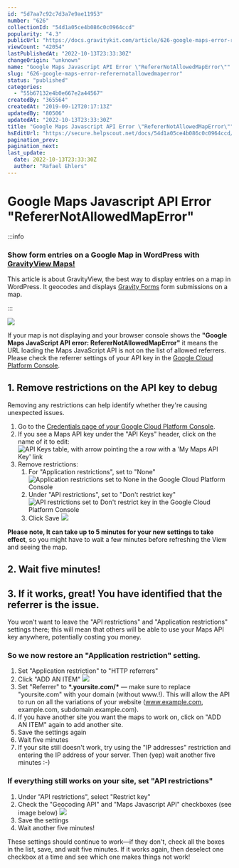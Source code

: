 ```yaml
---
id: "5d7aa7c92c7d3a7e9ae11953"
number: "626"
collectionId: "54d1a05ce4b086c0c0964ccd"
popularity: "4.3"
publicUrl: "https://docs.gravitykit.com/article/626-google-maps-error-referernotallowedmaperror"
viewCount: "42054"
lastPublishedAt: "2022-10-13T23:33:30Z"
changeOrigin: "unknown"
name: "Google Maps Javascript API Error \"RefererNotAllowedMapError\""
slug: "626-google-maps-error-referernotallowedmaperror"
status: "published"
categories: 
  - "55b67132e4b0e667e2a44567"
createdBy: "365564"
createdAt: "2019-09-12T20:17:13Z"
updatedBy: "80506"
updatedAt: "2022-10-13T23:33:30Z"
title: "Google Maps Javascript API Error \"RefererNotAllowedMapError\""
hsEditUrl: "https://secure.helpscout.net/docs/54d1a05ce4b086c0c0964ccd/article/5d7aa7c92c7d3a7e9ae11953"
pagination_prev: 
pagination_next: 
last_update:
  date: 2022-10-13T23:33:30Z
  author: "Rafael Ehlers"
---
```


# Google Maps Javascript API Error "RefererNotAllowedMapError"


:::info


### Show form entries on a Google Map in WordPress with [GravityView Maps!](https://www.gravitykit.com/extensions/maps/)

This article is about GravityView, the best way to display entries on a map in WordPress. It geocodes and displays [Gravity Forms](https://www.gravitykit.com/gravityforms) form submissions on a map.

:::



[![](https://s3.amazonaws.com/helpscout.net/docs/assets/54c58489e4b051242988532c/images/5d7aa87404286364bc8f0feb/file-3AFmwwYaKJ.png)](https://www.gravitykit.com/extensions/maps/)

If your map is not displaying and your browser console shows the  **"Google Maps JavaScript API error: RefererNotAllowedMapError"** it means the URL loading the Maps JavaScript API is not on the list of allowed referrers. Please check the referrer settings of your API key in the [Google Cloud Platform Console](https://cloud.google.com/console/google/maps-apis/overview).

## 1. Remove restrictions on the API key to debug

Removing any restrictions can help identify whether they're causing unexpected issues.

1. Go to the [Credentials page of your Google Cloud Platform Console](https://console.cloud.google.com/google/maps-apis/credentials).
2. If you see a Maps API key under the "API Keys" header, click on the name of it to edit:  
    ![API Keys table, with arrow pointing the a row with a 'My Maps API Key' link](https://i.gravitykit.com/CWE7u4+)
3. Remove restrictions: 
   1. For "Application restrictions", set to "None"![Application restrictions set to None in the Google Cloud Platform Console](https://s3.amazonaws.com/helpscout.net/docs/assets/54c58489e4b051242988532c/images/5d7aaaba04286364bc8f100d/file-C1HCm8Ae1b.png)
   2. Under "API restrictions", set to "Don't restrict key"![API restrictions set to Don't restrict key in the Google Cloud Platform Console](https://s3.amazonaws.com/helpscout.net/docs/assets/54c58489e4b051242988532c/images/5d7aaa532c7d3a7e9ae11983/file-wUvDFKj6uK.png)
   3. Click Save  ![](https://i.gravitykit.com/Ah7IAp+)

**Please note, It can take up to 5 minutes for your new settings to take effect**, so you might have to wait a few minutes before refreshing the View and seeing the map.

## 2. Wait five minutes! 

## 3. If it works, great! You have identified that the referrer is the issue.

You won't want to leave the "API restrictions" and "Application restrictions" settings there; this will mean that others will be able to use your Maps API key anywhere, potentially costing you money.

### So we now restore an "Application restriction" setting. 

1. Set "Application restriction" to "HTTP referrers"
2. Click "ADD AN ITEM"  ![](https://i.gravitykit.com/wwgvmr+)
3. Set "Referrer" to **\*.yoursite.com/\*** — make sure to replace "yoursite.com" with your domain (without www.!). This will allow the API to run on all the variations of your website (www.example.com, example.com, subdomain.example.com).
4. If you have another site you want the maps to work on, click on "ADD AN ITEM" again to add another site.
5. Save the settings again
6. Wait five minutes
7. If your site still doesn't work, try using the "IP addresses" restriction and entering the IP address of your server. Then (yep) wait another five minutes :-)

### If everything still works on your site, set "API restrictions"

1. Under "API restrictions", select "Restrict key"
2. Check the "Geocoding API" and "Maps Javascript API" checkboxes (see image below)  ![](https://i.gravitykit.com/EWqx0d+)
3. Save the settings
4. Wait another five minutes!

These settings should continue to work—if they don't, check all the boxes in the list, save, and wait five minutes. If it works again, then deselect one checkbox at a time and see which one makes things not work!